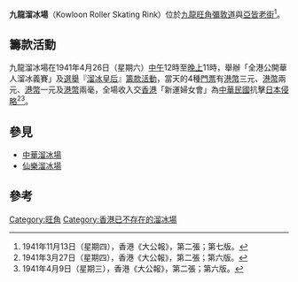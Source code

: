 '''九龍溜冰場'''（Kowloon Roller Skating Rink）位於[[九龍|九龍]][[旺角|旺角]][[彌敦道|彌敦道]]與[[亞皆老街|亞皆老街]]<ref>1941年11月13日（星期四），香港《大公報》，第二張；第七版。</ref>。

== 籌款活動 ==
九龍溜冰場在1941年4月26日（星期六）[[中午|中午]]12時至[[晚上|晚上]]11時，舉辦「全港公開華人溜冰義賽」及[[選舉|選舉]]『[[溜冰|溜冰]][[皇后|皇后]]』[[籌款|籌款]][[活動|活動]]，當天的4種[[門票|門票]]有[[港幣|港幣]]三元、[[港幣|港幣]]兩元、[[港幣|港幣]]一元及[[港幣|港幣]]兩毫，全場收入交[[香港|香港]]「新運婦女會」為[[中華民國|中華民國]]抗擊[[日本|日本]][[侵略|侵略]]<ref>1941年3月27日（星期四），香港《大公報》，第二張；第六版。</ref><ref>1941年4月9日（星期三），香港《大公報》，第二張；第六版。</ref>。

== 參見 ==
* [[中華溜冰場|中華溜冰場]]
* [[仙樂溜冰場|仙樂溜冰場]]

== 參考 ==
<div class="references-small">
<references />
</div>

[[Category:旺角|Category:旺角]]
[[Category:香港已不存在的溜冰場|Category:香港已不存在的溜冰場]]